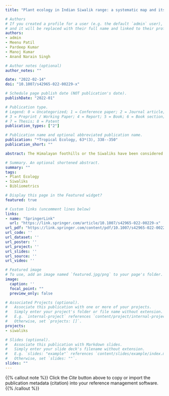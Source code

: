 ```yaml
---
title: "Plant ecology in Indian Siwalik range: a systematic map and its bibliometric analysis"

# Authors
# If you created a profile for a user (e.g. the default `admin` user), write the username (folder name) here 
# and it will be replaced with their full name and linked to their profile.
authors:
- admin
- Meenu Patil
- Pardeep Kumar
- Manoj Kumar
- Anand Narain Singh

# Author notes (optional)
author_notes: ""

date: "2022-02-14"
doi: "10.1007/s42965-022-00229-x"

# Schedule page publish date (NOT publication's date).
publishDate: "2022-01"

# Publication type.
# Legend: 0 = Uncategorized; 1 = Conference paper; 2 = Journal article;
# 3 = Preprint / Working Paper; 4 = Report; 5 = Book; 6 = Book section;
# 7 = Thesis; 8 = Patent
publication_types: ["2"]

# Publication name and optional abbreviated publication name.
publication: "*Tropical Ecology, 63*(3), 338--350"
publication_short: ""

abstract: The Himalayan foothills or the Siwaliks have been considered as one of the most fragile ecosystems of India. The underlying cause of degradation includes natural settings (geological formation and climate change) and human-mediated pressures (sandstone mining, urbanisation and developmental activities). Since the Siwaliks is associated with the livelihood of about 20 million people, it becomes imperative to respond appropriately for sustaining this ecologically fragile region. Ecological principles have great potential to develop sustainable practices for the conservation and management of natural resources. These principles offer nature-based solutions to sustain the ecologically sensitive and degraded ecosystems such as the ‘Siwaliks’. However, there is a need for concerted research to develop data-driven decisions for effective management. Therefore, a systematic analysis was conducted to assess the current patterns and knowledge gaps about plant ecological studies in the Indian Siwalik region. This article analysed the available peer-reviewed literature using established guidelines and bibliometric analyses. We found an increasing trend in the scientific output, and most studies were concentrated in the Siwalik region belonging to the Indian state of Uttarakhand. Although studies have been conducted on plant ecology, landscape ecology and ecosystem ecology have been disproportionately focused. Our findings suggest a growing interest in the plant ecology of the region; however, these studies seem relatively small compared to the complexity and diversity of this ecosystem structural and functional attributes. Further, with advances in computer application and remote sensing satellite data availability, we observed a shift towards ecological modelling studies, though experimental evidence also needs to be addressed.

# Summary. An optional shortened abstract.
summary: ""
tags:
- Plant Ecology
- Siwaliks
- Bibliometrics

# Display this page in the Featured widget?
featured: true

# Custom links (uncomment lines below)
links:
- name: "SpringerLink"
  url: "https://link.springer.com/article/10.1007/s42965-022-00229-x"
url_pdf: "https://link.springer.com/content/pdf/10.1007/s42965-022-00229-x.pdf"
url_code: ''
url_dataset: ''
url_poster: ''
url_project: ''
url_slides: ''
url_source: ''
url_video: ''

# Featured image
# To use, add an image named `featured.jpg/png` to your page's folder. 
image:
  caption: '' 
  focal_point: ""
  preview_only: false

# Associated Projects (optional).
#   Associate this publication with one or more of your projects.
#   Simply enter your project's folder or file name without extension.
#   E.g. `internal-project` references `content/project/internal-project/index.md`.
#   Otherwise, set `projects: []`.
projects: 
- siwaliks

# Slides (optional).
#   Associate this publication with Markdown slides.
#   Simply enter your slide deck's filename without extension.
#   E.g. `slides: "example"` references `content/slides/example/index.md`.
#   Otherwise, set `slides: ""`.
slides: ""
---
```


{{% callout note %}}
Click the *Cite* button above to copy or import the publication metadata (citation) into your reference management software.
{{% /callout %}}
